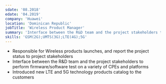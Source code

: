 ```yaml
---
sdate: '08.2018'
edate: '04.2019'
company: 'Huawei'
location: 'Dominican Republic'
jobTitle: 'Wireless Product Manager'
summary: 'Interface between the R&D team and the project stakeholders to perform firmware/software test on a variety of CPEs and platforms.'
skills: 'GSM(2G);UMTS(3G);LTE(4G);5G'
---
```


* Responsible for Wireless products launches, and report the
project status to project stakeholders
* Interface between the R&D team and the project stakeholders
to perform firmware/software test on a variety of CPEs and
platforms
* Introduced new LTE and 5G technology products catalog to
the customers